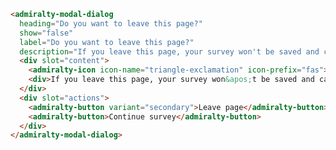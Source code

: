 ```html
<admiralty-modal-dialog
  heading="Do you want to leave this page?"
  show="false"
  label="Do you want to leave this page?"
  description="If you leave this page, your survey won't be saved and can't be recovered">
  <div slot="content">
    <admiralty-icon icon-name="triangle-exclamation" icon-prefix="fas"></admiralty-icon>
    <div>If you leave this page, your survey won&apos;t be saved and can&apos;t be recovered</div>
  </div>
  <div slot="actions">
    <admiralty-button variant="secondary">Leave page</admiralty-button>
    <admiralty-button>Continue survey</admiralty-button>
  </div>
</admiralty-modal-dialog>
```
